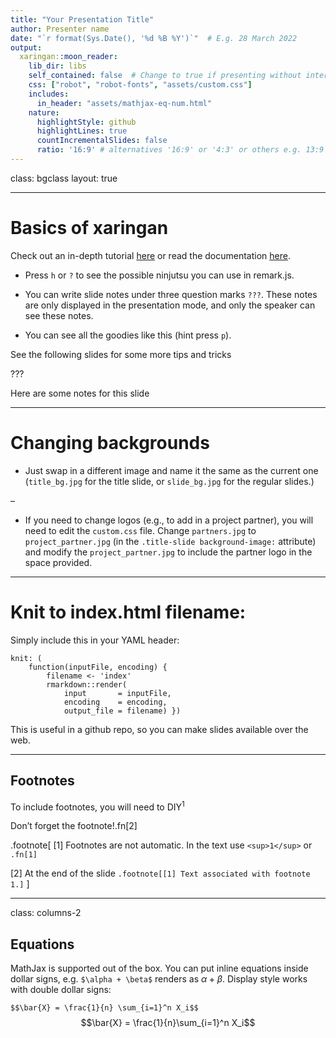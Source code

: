 ```yaml
---
title: "Your Presentation Title"
author: Presenter name
date: "`r format(Sys.Date(), '%d %B %Y')`"  # E.g. 28 March 2022
output:
  xaringan::moon_reader:
    lib_dir: libs
    self_contained: false  # Change to true if presenting without internet access
    css: ["robot", "robot-fonts", "assets/custom.css"]
    includes:
      in_header: "assets/mathjax-eq-num.html"
    nature:
      highlightStyle: github
      highlightLines: true
      countIncrementalSlides: false
      ratio: '16:9' # alternatives '16:9' or '4:3' or others e.g. 13:9
---
```


class: bgclass
layout: true
<!-- Sets the background class to be the AAGI logo slide background -->

---

# Basics of xaringan

Check out an in-depth tutorial [here](https://slides.yihui.name/xaringan/#1) or read the documentation [here](https://bookdown.org/yihui/rmarkdown/xaringan.html).



- Press `h` or `?` to see the possible ninjutsu you can use in remark.js.

- You can write slide notes under three question marks `???`. These notes are only displayed in the presentation mode, and only the speaker can see these notes. 

- You can see all the goodies like this (hint press `p`).

See the following slides for some more tips and tricks

???

Here are some notes for this slide


---

# Changing backgrounds

- Just swap in a different image and name it the same as the current one (`title_bg.jpg` for the title slide, or `slide_bg.jpg` for the regular slides.)

--

- If you need to change logos (e.g., to add in a project partner), you will need to edit the `custom.css` file. Change `partners.jpg` to `project_partner.jpg` (in the `.title-slide background-image:` attribute) and modify the `project_partner.jpg` to include the partner logo in the space provided.

---

# Knit to index.html filename:

Simply include this in your YAML header:

```
knit: (
    function(inputFile, encoding) {
        filename <- 'index'
        rmarkdown::render(
            input       = inputFile,
            encoding    = encoding,
            output_file = filename) })
```            

This is useful in a github repo, so you can make slides available over the web.

---

## Footnotes

To include footnotes, you will need to DIY<sup>1</sup>

Don't forget the footnote!.fn[2]

.footnote[
[1] Footnotes are not automatic.  In the text use `<sup>1</sup>` or `.fn[1]`

[2] At the end of the slide `.footnote[[1] Text associated with footnote 1.]`
]

---

class: columns-2

## Equations


MathJax is supported out of the box.  You can put inline equations inside dollar signs, e.g. `$\alpha + \beta$` renders as $\alpha + \beta$.   Display style works with double dollar signs: 

<span>`$`</span><span>`$`</span>`\bar{X} = \frac{1}{n} \sum_{i=1}^n X_i`<span>`$`</span><span>`$`</span>
$$\bar{X} = \frac{1}{n}\sum_{i=1}^n X_i$$

